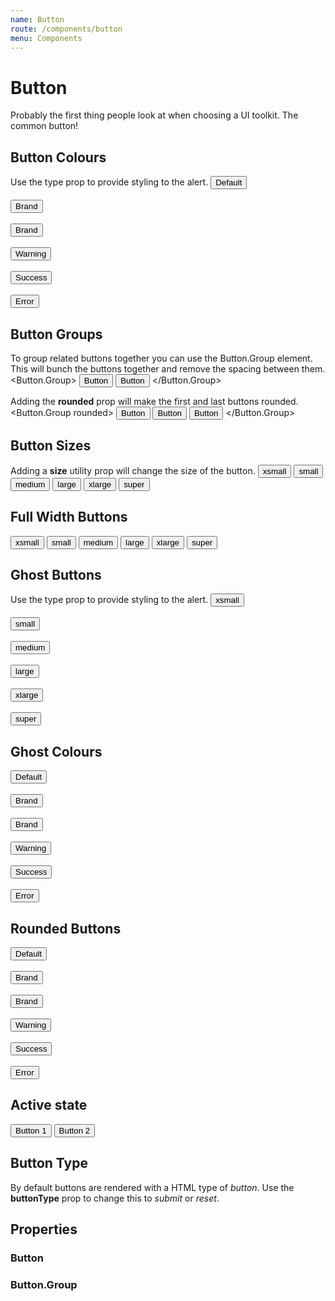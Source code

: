 ```yaml
---
name: Button
route: /components/button
menu: Components
---
```



# Button

Probably the first thing people look at when choosing a UI toolkit. The common button!

## Button Colours 
Use the type prop to provide styling to the alert.
<Playground>
    <Button>Default</Button>
    <br /><br />
    <Button type="brand">Brand</Button>
    <br /><br />
    <Button type="info">Brand</Button>
    <br /><br />
    <Button type="warning">Warning</Button>
    <br /><br />
    <Button type="success">Success</Button>
    <br /><br />
    <Button type="error">Error</Button>
</Playground>

## Button Groups
To group related buttons together you can use the Button.Group element. This will bunch the buttons together and remove the spacing between them.
<Playground>
    <Button.Group>
        <Button type="brand">Button</Button>
        <Button>Button</Button>
    </Button.Group>
</Playground>

Adding the **rounded** prop will make the first and last buttons rounded.
<Playground>
    <Button.Group rounded>
        <Button type="brand">Button</Button>
        <Button>Button</Button>
        <Button type="info">Button</Button>
    </Button.Group>
</Playground>

## Button Sizes 
Adding a **size** utility prop will change the size of the button.
<Playground>
    <Button size="xsmall">xsmall</Button>
    <Button size="small">small</Button>
    <Button size="medium">medium</Button>
    <Button size="large">large</Button>
    <Button size="xlarge">xlarge</Button>
    <Button size="super">super</Button>
</Playground>

## Full Width Buttons  
<Playground>
    <Button size="xsmall" fluid>xsmall</Button>
    <Button size="small" fluid>small</Button>
    <Button size="medium" fluid>medium</Button>
    <Button size="large" fluid>large</Button>
    <Button size="xlarge" fluid>xlarge</Button>
    <Button size="super" fluid>super</Button>
</Playground>

## Ghost Buttons
Use the type prop to provide styling to the alert.
<Playground>
    <Button size="xsmall" ghost>xsmall</Button>
    <br /><br />
    <Button size="small" ghost>small</Button>
    <br /><br />
    <Button size="medium" ghost>medium</Button>
    <br /><br />
    <Button size="large" ghost>large</Button>
    <br /><br />
    <Button size="xlarge" ghost>xlarge</Button>
    <br /><br />
    <Button size="super" ghost>super</Button>
</Playground>

## Ghost Colours
<Playground>
    <Button ghost>Default</Button>
    <br /><br />
    <Button type="brand" ghost>Brand</Button>
    <br /><br />
    <Button type="info" ghost>Brand</Button>
    <br /><br />
    <Button type="warning" ghost>Warning</Button>
    <br /><br />
    <Button type="success" ghost>Success</Button>
    <br /><br />
    <Button type="error" ghost>Error</Button>
</Playground>

## Rounded Buttons
<Playground>
    <Button ghost rounded>Default</Button>
    <br /><br />
    <Button type="brand" ghost rounded>Brand</Button>
    <br /><br />
    <Button type="info" ghost rounded>Brand</Button>
    <br /><br />
    <Button type="warning" ghost rounded>Warning</Button>
    <br /><br />
    <Button type="success" ghost rounded>Success</Button>
    <br /><br />
    <Button type="error" ghost rounded>Error</Button>
</Playground>

## Active state
<Playground>
    <Button.Group>
        <Button type="info" active>Button 1</Button>
        <Button type="info">Button 2</Button>
    </Button.Group>
</Playground>

## Button Type
By default buttons are rendered with a HTML type of _button_. Use the **buttonType** prop to change this to _submit_ or _reset_.

## Properties
### Button
<PropsTable of={Button} />

### Button.Group
<PropsTable of={Button.Group} />